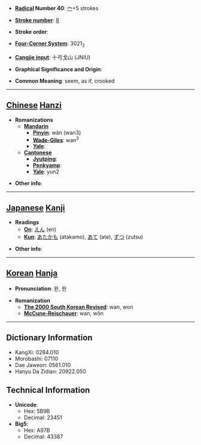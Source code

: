 * '''[[Wiktionary:Chinese radical index| Radical]] Number 40''': [[Wiktionary:Chinese radical index 宀|宀]]+5 strokes

* '''[[Wiktionary:Chinese total strokes index|Stroke number]]''': [[Wiktionary:Chinese total strokes index 8|8]]

* '''Stroke order''': 

* '''[[Wiktionary:Chinese four corner index|Four-Corner System]]''': 3021<sub>2</sub>

* '''[[Wiktionary:Chinese Cangjie index|Cangjie input]]''': 十弓戈山 (JNIU)

* '''Graphical Significance and Origin''': 

* '''Common Meaning''': seem, as if, crooked

----

== [[Chinese]] [[Hanzi]] ==

* '''Romanizations'''
** '''[[Mandarin]]'''
*** '''[[Pinyin]]''': wǎn (wan3)
*** '''[[Wade-Giles]]''': wan<sup>3</sup>
*** '''[[Yale]]''': 
** '''[[Cantonese]]'''
*** '''[[Jyutping]]''':
*** '''[[Penkyamp]]''': 
*** '''[[Yale]]''': yun2

* '''Other info''': 

----

== [[Japanese]] [[Kanji]] ==

* '''Readings'''
** '''[[On]]''': [[えん]] (en)
** '''[[Kun]]''': [[あたかも]] (atakamo), [[あて]] (ate), [[ずつ]] (zutsu)

* '''Other info''':  

----

== [[Korean]] [[Hanja]] ==

* '''Pronunciation''': 완, 원

* '''Romanization'''
** '''[[The 2000 South Korean Revised Romanization|The 2000 South Korean Revised]]''': wan, won
** '''[[McCune-Reischauer]]''': wan, wŏn

----

== Dictionary Information ==

* KangXi: 0284.010
* Morobashi: 07110
* Dae Jaweon: 0561.010
* Hanyu Da Zidian: 20922.050

== Technical Information ==

* '''Unicode''':
** Hex: 5B9B
** Decimal: 23451
* '''Big5''':
** Hex: A97B
** Decimal: 43387
